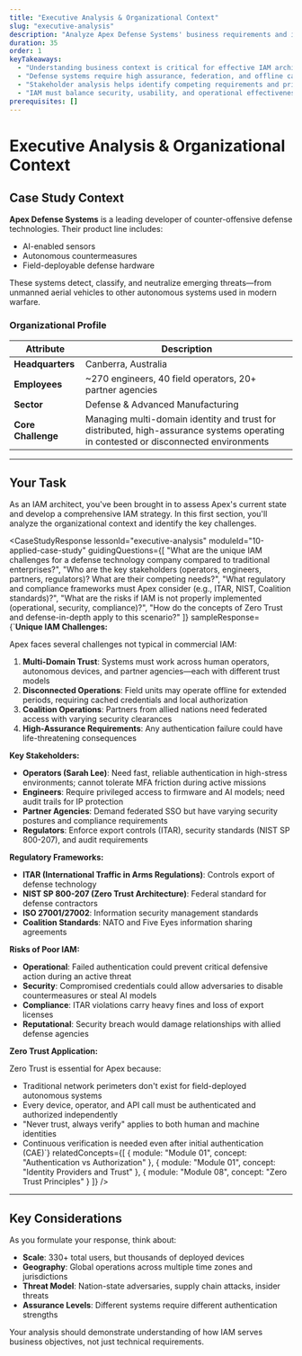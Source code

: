 ```yaml
---
title: "Executive Analysis & Organizational Context"
slug: "executive-analysis"
description: "Analyze Apex Defense Systems' business requirements and identify key IAM challenges"
duration: 35
order: 1
keyTakeaways:
  - "Understanding business context is critical for effective IAM architecture"
  - "Defense systems require high assurance, federation, and offline capabilities"
  - "Stakeholder analysis helps identify competing requirements and priorities"
  - "IAM must balance security, usability, and operational effectiveness"
prerequisites: []
---
```


# Executive Analysis & Organizational Context

## Case Study Context

**Apex Defense Systems** is a leading developer of counter-offensive defense technologies. Their product line includes:

- AI-enabled sensors
- Autonomous countermeasures
- Field-deployable defense hardware

These systems detect, classify, and neutralize emerging threats—from unmanned aerial vehicles to other autonomous systems used in modern warfare.

### Organizational Profile

| Attribute | Description |
|-----------|-------------|
| **Headquarters** | Canberra, Australia |
| **Employees** | ~270 engineers, 40 field operators, 20+ partner agencies |
| **Sector** | Defense & Advanced Manufacturing |
| **Core Challenge** | Managing multi-domain identity and trust for distributed, high-assurance systems operating in contested or disconnected environments |

---

## Your Task

As an IAM architect, you've been brought in to assess Apex's current state and develop a comprehensive IAM strategy. In this first section, you'll analyze the organizational context and identify the key challenges.

<CaseStudyResponse
  lessonId="executive-analysis"
  moduleId="10-applied-case-study"
  guidingQuestions={[
    "What are the unique IAM challenges for a defense technology company compared to traditional enterprises?",
    "Who are the key stakeholders (operators, engineers, partners, regulators)? What are their competing needs?",
    "What regulatory and compliance frameworks must Apex consider (e.g., ITAR, NIST, Coalition standards)?",
    "What are the risks if IAM is not properly implemented (operational, security, compliance)?",
    "How do the concepts of Zero Trust and defense-in-depth apply to this scenario?"
  ]}
  sampleResponse={`**Unique IAM Challenges:**

Apex faces several challenges not typical in commercial IAM:

1. **Multi-Domain Trust**: Systems must work across human operators, autonomous devices, and partner agencies—each with different trust models
2. **Disconnected Operations**: Field units may operate offline for extended periods, requiring cached credentials and local authorization
3. **Coalition Operations**: Partners from allied nations need federated access with varying security clearances
4. **High-Assurance Requirements**: Any authentication failure could have life-threatening consequences

**Key Stakeholders:**

- **Operators (Sarah Lee)**: Need fast, reliable authentication in high-stress environments; cannot tolerate MFA friction during active missions
- **Engineers**: Require privileged access to firmware and AI models; need audit trails for IP protection
- **Partner Agencies**: Demand federated SSO but have varying security postures and compliance requirements
- **Regulators**: Enforce export controls (ITAR), security standards (NIST SP 800-207), and audit requirements

**Regulatory Frameworks:**

- **ITAR (International Traffic in Arms Regulations)**: Controls export of defense technology
- **NIST SP 800-207 (Zero Trust Architecture)**: Federal standard for defense contractors
- **ISO 27001/27002**: Information security management standards
- **Coalition Standards**: NATO and Five Eyes information sharing agreements

**Risks of Poor IAM:**

- **Operational**: Failed authentication could prevent critical defensive action during an active threat
- **Security**: Compromised credentials could allow adversaries to disable countermeasures or steal AI models
- **Compliance**: ITAR violations carry heavy fines and loss of export licenses
- **Reputational**: Security breach would damage relationships with allied defense agencies

**Zero Trust Application:**

Zero Trust is essential for Apex because:
- Traditional network perimeters don't exist for field-deployed autonomous systems
- Every device, operator, and API call must be authenticated and authorized independently
- "Never trust, always verify" applies to both human and machine identities
- Continuous verification is needed even after initial authentication (CAE)`}
  relatedConcepts={[
    { module: "Module 01", concept: "Authentication vs Authorization" },
    { module: "Module 01", concept: "Identity Providers and Trust" },
    { module: "Module 08", concept: "Zero Trust Principles" }
  ]}
/>

---

## Key Considerations

As you formulate your response, think about:

- **Scale**: 330+ total users, but thousands of deployed devices
- **Geography**: Global operations across multiple time zones and jurisdictions
- **Threat Model**: Nation-state adversaries, supply chain attacks, insider threats
- **Assurance Levels**: Different systems require different authentication strengths

Your analysis should demonstrate understanding of how IAM serves business objectives, not just technical requirements.
